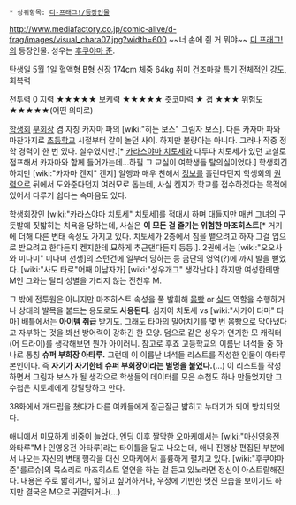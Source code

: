  * 상위항목: [[디-프래그!/등장인물]]

http://www.mediafactory.co.jp/comic-alive/d-frag/images/visual_chara07.jpg?width=600
~~너 손에 쥔 거 뭐야~~
[[디 프래그!]]의 등장인물. 성우는 [[후쿠야마 준]].

탄생일 5월 1일
혈액형 B형
신장 174cm
체중 64kg
취미 건조마찰
특기 전체적인 강도, 회복력

전투력 0
지력 ★★★★★
보케력 ★★★★★
츳코미력 ★
갭 ★★★
위험도 ★★★★★(어떤 의미로)

[[학생회]] [[부회장]] 겸 자칭 카자마 파의 [wiki:"히든 보스" 그림자 보스]. 다른 카자마 파와 마찬가지로 [[초등학교]] 시절부터 같이 놀던 사이. 하지만 불량아는 아니다. 그러나 작중 정학 경력이 한 번 있다. 실수였지만.[* [[카라스야마 치토세]]와 다투다 치토세가 있던 교실로 점프해서 카자마와 함께 들어가는데...하필 그 교실이 여학생들 탈의실이었다.] 학생회긴 하지만 [wiki:"카자마 켄지" 켄지] 일행과 매우 친해서 [[정보]]를 흘린다던지 학생회의 [[권력]]으로 뒤에서 도와준다던지 여러모로 돕는데, 사실 켄지가 학교를 접수하겠다는 목적에 있어서 다루기 쉽다는 속마음도 있다. 

학생회장인 [wiki:"카라스야마 치토세" 치토세]를 적대시 하며 대들지만 매번 그녀의 구둣발에 짓밟히는 치욕을 당하는데, 사실은 '''이 모든 걸 즐기는 위험한 마조히스트'''[* 거기에 더해 다른 변태 속성도 가지고 있다. 치토세가 2층에서 침을 뱉으려고 하자 그걸 입으로 받으려고 한다든지 켄지한테 묘하게 추근댄다든지 등등.]. 2권에서는 [wiki:"오오사와 미나미" 미나미 선생]의 스턴건에 일부러 당하는 등 금단의 영역(?)에 까지 발을 뻗었다. [wiki:"사도 타로"어째 이남자가] [wiki:"성우개그" 생각난다.] 하지만 여성한테만 M인 그와는 달리 성별을 가리지 않는 전천후 M.

그 밖에 전투원은 아니지만 마조히스트 속성을 풀 발휘해 [[몸빵]] or [[실드]] 역할을 수행하거나 상대의 발목을 붙드는 용도로도 '''사용된다'''. 심지어 치토세 vs [wiki:"사카이 타마" 타마] 배틀에서는 '''아이템 취급''' 받기도. 그래도 타마의 밀어치기를 몇 번 몸빵으로 막아냈다고 자부하는 것을 봐선 방어력이 강하긴 한 모양. 덤으로 같은 성우가 연기한 모 캐릭터(어 드라이)를 생각해보면 뭔가 아이러니. 참고로 후죠 고등학교의 이름난 녀석들 중 하나로 통칭 '''슈퍼 부회장 아타루.''' 그런데 이 이름난 녀석들 리스트를 작성한 인물이 아타루 본인이다. 즉 '''자기가 자기한테 슈퍼 부회장이라는 별명을 붙였다.'''(...) 이 리스트를 작성하면서 그림자 보스가 될 생각으로 학생들의 데이터를 모은 수첩도 하나 만들었지만 그 수첩은 치토세에게 강탈당하고 만다.
 
38화에서 개드립을 쳤다가 다른 여캐들에게 잘근잘근 밟히고 누더기가 되어 방치되었다.

애니에서 미묘하게 비중이 늘었다. 엔딩 이후 짤막한 오마케에서는 [wiki:"마신영웅전 와타루"Mㅏ인영웅전 아타루]라는 타이틀을 달고 나오는데, 애니 진행상 편집된 부분에서 나오는 자신의 변태 행각을 대신 오마케에서 훌륭하게 펼치고 있다. [wiki:"후쿠야마 준"를르슈]의 목소리로 마조히스트 열연을 하는 걸 듣고 있노라면 정신이 아스트랄해진다. 내용은 주로 밟히거나, 밟히고 싶어하거나, 우정에 기반한 멋진 모습을 보이기도 하지만 결국은 M으로 귀결되거나(...)
